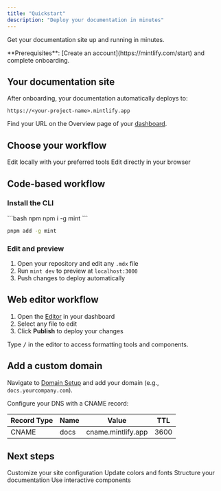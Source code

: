 ```yaml
---
title: "Quickstart"
description: "Deploy your documentation in minutes"
---
```


Get your documentation site up and running in minutes.

<Info>
**Prerequisites**: [Create an account](https://mintlify.com/start) and complete onboarding.
</Info>

## Your documentation site

After onboarding, your documentation automatically deploys to:

```
https://<your-project-name>.mintlify.app
```

Find your URL on the Overview page of your [dashboard](https://dashboard.mintlify.com/).

## Choose your workflow

<CardGroup cols={2}>
  <Card title="Code-based" icon="terminal" href="#code-based-workflow">
    Edit locally with your preferred tools
  </Card>
  <Card title="Web editor" icon="mouse-pointer-2" href="#web-editor-workflow">
    Edit directly in your browser
  </Card>
</CardGroup>

## Code-based workflow

### Install the CLI

<CodeGroup>
  ```bash npm
  npm i -g mint
  ```

  ```bash pnpm
  pnpm add -g mint
  ```
</CodeGroup>

### Edit and preview

1. Open your repository and edit any `.mdx` file
2. Run `mint dev` to preview at `localhost:3000`
3. Push changes to deploy automatically

## Web editor workflow

1. Open the [Editor](https://dashboard.mintlify.com/editor) in your dashboard
2. Select any file to edit
3. Click **Publish** to deploy your changes

<Tip>
Type <kbd>/</kbd> in the editor to access formatting tools and components.
</Tip>

## Add a custom domain

Navigate to [Domain Setup](https://dashboard.mintlify.com/settings/deployment/custom-domain) and add your domain (e.g., `docs.yourcompany.com`).

Configure your DNS with a CNAME record:

| Record Type | Name | Value | TTL |
|-------------|------|-------|-----|
| CNAME | docs | cname.mintlify.app | 3600 |

## Next steps

<CardGroup cols={2}>
  <Card title="Configure settings" icon="settings" href="organize/settings">
    Customize your site configuration
  </Card>
  <Card title="Customize theme" icon="paintbrush" href="customize/themes">
    Update colors and fonts
  </Card>
  <Card title="Organize navigation" icon="map" href="organize/navigation">
    Structure your documentation
  </Card>
  <Card title="Add components" icon="puzzle" href="/components/accordions">
    Use interactive components
  </Card>
</CardGroup>
